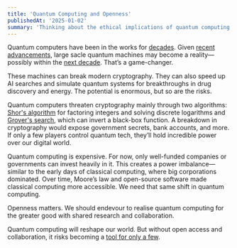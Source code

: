 ```yaml
---
title: 'Quantum Computing and Openness'
publishedAt: '2025-01-02'
summary: 'Thinking about the ethical implications of quantum computing and how best to ensure that the technology is used for the greater good.'
---
```


Quantum computers have been in the works for [decades](https://www.daviddeutsch.org.uk/wp-content/deutsch85.pdf). Given [recent advancements](https://www.nature.com/articles/s41586-024-08449-y), large sacle quantum machines may become a reality—possibly within the [next decade](https://nvlpubs.nist.gov/nistpubs/ir/2024/NIST.IR.8547.ipd.pdf). That’s a game-changer.

These machines can break modern cryptography. They can also speed up AI searches and simulate quantum systems for breakthroughs in drug discovery and energy. The potential is enormous, but so are the risks.

Quantum computers threaten cryptography mainly through two algorithms: [Shor's algorithm](https://arxiv.org/abs/quant-ph/9508027) for factoring integers and solving discrete logarithms and [Grover's search](https://arxiv.org/abs/quant-ph/9605043), which can invert a black-box function. A breakdown in cryptography would expose government secrets, bank accounts, and more. If only a few players control quantum tech, they’ll hold incredible power over our digital world.

Quantum computing is expensive. For now, only well-funded companies or governments can invest heavily in it. This creates a power imbalance—similar to the early days of classical computing, where big corporations dominated. Over time, Moore’s law and open-source software made classical computing more accessible. We need that same shift in quantum computing.

Openness matters. We should endevour to realise quantum computing for the greater good with shared research and collaboration.

Quantum computing will reshape our world. But without open access and collaboration, it risks becoming a [tool for only a few](https://simson.net/ref/NeXT/nextworld/NextWorld_Extra/92.09.Sept.NWE/92.09.Sept.NWExtra11.html).
